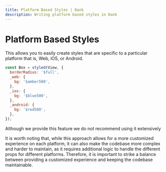 ```yaml
---
title: Platform Based Styles | Dank
description: Writing platform based styles in Dank
---
```



<Meta title="api/Platform Based Styles" />

# Platform Based Styles

This allows you to easily create styles that are specific to a particular platform that is, Web, iOS, or Android.

```jsx
const Box = styled(View, {
  borderRadius: '$full',
  _web: {
    bg: '$amber500',
  },
  _ios: {
    bg: '$blue500',
  },
  _android: {
    bg: '$red500',
  },
});
```

Although we provide this feature we do not recommend using it extensively

It is worth noting that, while this approach allows for a more customized experience on each platform, it can also make the codebase more complex and harder to maintain, as it requires additional logic to handle the different props for different platforms.
Therefore, it is important to strike a balance between providing a customized experience and keeping the codebase maintainable.

